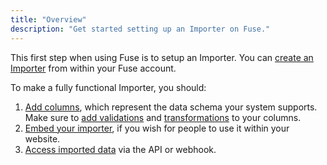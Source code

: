 ```yaml
---
title: "Overview"
description: "Get started setting up an Importer on Fuse."
---
```


This first step when using Fuse is to setup an Importer. You can [create an Importer](/getting-started/creating-an-importer) from within your Fuse account.

To make a fully functional Importer, you should:
1. [Add columns](/getting-started/adding-columns), which represent the data schema your system supports. Make sure to [add validations](/getting-started/adding-data-validations) and [transformations](/getting-started/adding-data-transformations) to your columns.
2. [Embed your importer](/getting-started/embedding), if you wish for people to use it within your website.
3. [Access imported data](/accessing-data/overview) via the API or webhook.